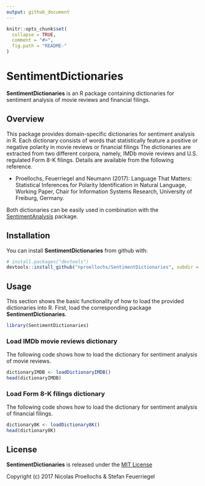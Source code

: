 ```yaml
---
output: github_document
---
```


<!-- README.md is generated from README.Rmd. Please edit that file -->

```r
knitr::opts_chunk$set(
  collapse = TRUE,
  comment = "#>",
  fig.path = "README-"
)
```

# SentimentDictionaries

**SentimentDictionaries** is an R package containing dictionaries for sentiment analysis of movie reviews and financial filings.

## Overview

This package provides domain-specific dictionaries for sentiment analysis in R. Each dictionary consists of words that statistically feature a positive or negative polarity in movie reviews or financial filings The dictionaries are extracted from two different corpora, namely, IMDb movie reviews and U.S. regulated Form 8-K filings. Details are available from the following reference.

* Proellochs, Feuerriegel and Neumann (2017): Language That Matters: Statistical Inferences for Polarity Identification in Natural Language, Working Paper, Chair for Information Systems Research, University of Freiburg, Germany.

Both dictionaries can be easily used in combination with the [SentimentAnalysis](https://github.com/sfeuerriegel/SentimentAnalysis) package.

## Installation

You can install **SentimentDictionaries** from github with:

```R
# install.packages("devtools")
devtools::install_github("nproellochs/SentimentDictionaries", subdir = "R-package")
```

## Usage

This section shows the basic functionality of how to load the provided dictionaries into R. First, load the corresponding package **SentimentDictionaries**. 

```r
library(SentimentDictionaries)
```

### Load IMDb movie reviews dictionary

The following code shows how to load the dictionary for sentiment analysis of movie reviews.

```r
dictionaryIMDB <- loadDictionaryIMDB()
head(dictionaryIMDB)
```

### Load Form 8-K filings dictionary

The following code shows how to load the dictionary for sentiment analysis of financial filings.

```r
dictionary8K <- loadDictionary8K()
head(dictionary8K)
```

## License

**SentimentDictionaries** is released under the [MIT License](https://opensource.org/licenses/MIT)

Copyright (c) 2017 Nicolas Proellochs & Stefan Feuerriegel

